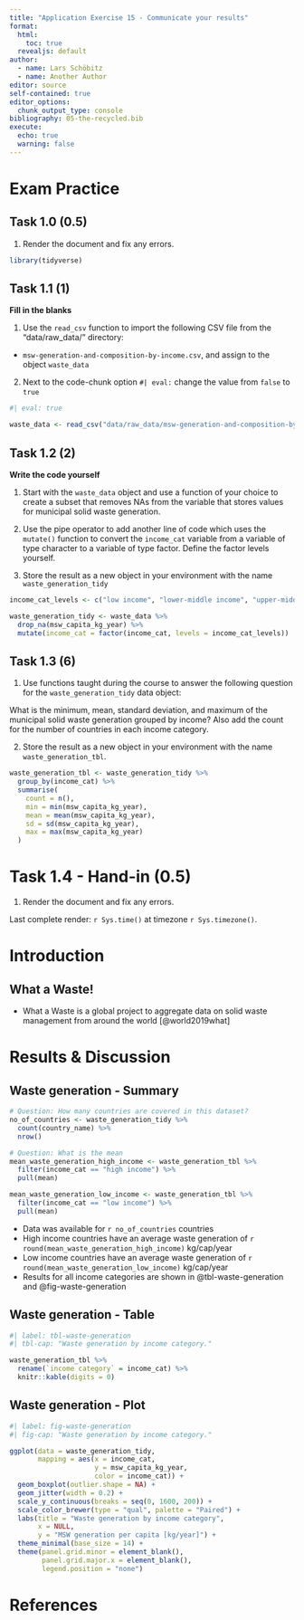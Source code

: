 ```yaml
---
title: "Application Exercise 15 - Communicate your results"
format:
  html:
    toc: true
  revealjs: default
author:
  - name: Lars Schöbitz
  - name: Another Author
editor: source
self-contained: true
editor_options: 
  chunk_output_type: console
bibliography: 05-the-recycled.bib
execute:
  echo: true
  warning: false
---
```


# Exam Practice

## Task 1.0 (0.5)

1. Render the document and fix any errors.

```r
library(tidyverse)
```

## Task 1.1 (1)

**Fill in the blanks**

1. Use the `read_csv` function to import the following CSV file from the "data/raw_data/" directory:

- `msw-generation-and-composition-by-income.csv`, and assign to the object `waste_data`

2. Next to the code-chunk option `#| eval:` change the value from `false` to `true`

```r
#| eval: true

waste_data <- read_csv("data/raw_data/msw-generation-and-composition-by-income.csv")
```

## Task 1.2 (2)

**Write the code yourself**

1. Start with the `waste_data` object and use a function of your choice to create a subset that removes NAs from the variable that stores values for municipal solid waste generation.

2. Use the pipe operator to add another line of code which uses the `mutate()` function to convert the `income_cat` variable from a variable of type character to a variable of type factor. Define the factor levels yourself.

3. Store the result as a new object in your environment with the name `waste_generation_tidy` 
 
```r

income_cat_levels <- c("low income", "lower-middle income", "upper-middle income", "high income") 

waste_generation_tidy <- waste_data %>% 
  drop_na(msw_capita_kg_year) %>% 
  mutate(income_cat = factor(income_cat, levels = income_cat_levels)) 

```

## Task 1.3 (6)

1. Use functions taught during the course to answer the following question for the `waste_generation_tidy` data object: 

What is the minimum, mean, standard deviation, and maximum of the municipal solid waste generation grouped by income? Also add the count for the number of countries in each income category.

2. Store the result as a new object in your environment with the name `waste_generation_tbl`. 

```r

waste_generation_tbl <- waste_generation_tidy %>% 
  group_by(income_cat) %>% 
  summarise(
    count = n(),
    min = min(msw_capita_kg_year),
    mean = mean(msw_capita_kg_year),
    sd = sd(msw_capita_kg_year),
    max = max(msw_capita_kg_year)
  )
```

# Task 1.4 - Hand-in (0.5)

1. Render the document and fix any errors.

Last complete render: `r Sys.time()` at timezone `r Sys.timezone()`.

# Introduction

## What a Waste!

- What a Waste is a global project to aggregate data on solid waste management from around the world [@world2019what]

# Results & Discussion

## Waste generation - Summary

```r
# Question: How many countries are covered in this dataset?
no_of_countries <- waste_generation_tidy %>% 
  count(country_name) %>% 
  nrow()

# Question: What is the mean 
mean_waste_generation_high_income <- waste_generation_tbl %>% 
  filter(income_cat == "high income") %>% 
  pull(mean)

mean_waste_generation_low_income <- waste_generation_tbl %>% 
  filter(income_cat == "low income") %>% 
  pull(mean)

```

- Data was available for `r no_of_countries` countries
- High income countries have an average waste generation of `r round(mean_waste_generation_high_income)` kg/cap/year
- Low income countries have an average waste generation of `r round(mean_waste_generation_low_income)` kg/cap/year
- Results for all income categories are shown in @tbl-waste-generation and @fig-waste-generation

## Waste generation - Table

```r
#| label: tbl-waste-generation
#| tbl-cap: "Waste generation by income category."

waste_generation_tbl %>% 
  rename(`income category` = income_cat) %>% 
  knitr::kable(digits = 0)

```

## Waste generation - Plot

```r
#| label: fig-waste-generation
#| fig-cap: "Waste generation by income category."

ggplot(data = waste_generation_tidy,
       mapping = aes(x = income_cat, 
                     y = msw_capita_kg_year,
                     color = income_cat)) +
  geom_boxplot(outlier.shape = NA) +
  geom_jitter(width = 0.2) +
  scale_y_continuous(breaks = seq(0, 1600, 200)) +
  scale_color_brewer(type = "qual", palette = "Paired") +
  labs(title = "Waste generation by income category",
       x = NULL,
       y = "MSW generation per capita [kg/year]") +
  theme_minimal(base_size = 14) +
  theme(panel.grid.minor = element_blank(),
        panel.grid.major.x = element_blank(),
        legend.position = "none") 

```

# References

